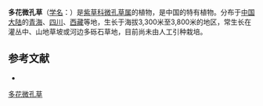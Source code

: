 {{Speciesbox
| name = 多花微孔草
| status = 
| status_system = 
| image =
| genus = Microula
| species = floribunda
| authority = W. T. Wang
}}

'''多花微孔草'''（[[学名|学名]]：{{lang|la|''Microula floribunda''}}）是[[紫草科|紫草科]][[微孔草属|微孔草属]]的植物，是中国的特有植物。分布于[[中国大陆|中国大陆]]的[[青海|青海]]、[[四川|四川]]、[[西藏|西藏]]等地，生长于海拔3,300米至3,800米的地区，常生长在灌丛中、山地草坡或河边多砾石草地，目前尚未由人工引种栽培。

== 参考文献 ==
<div class="references-small">
* {{cite web| url =http://www.bioinfo.cn/db05/KmzwSpecies.php?action=view&id=1879| title =多花微孔草| work =《中国高等植物数据库全库》| publisher =中国科学院微生物研究所| author =昆明植物研究所| accessdate =2009-02-22| deadurl =yes| archiveurl =https://web.archive.org/web/20160305095003/http://www.bioinfo.cn/db05/KmzwSpecies.php?action=view&id=1879| archivedate =2016-03-05}}
</div>
{{Taxonbar|from=Q10933004}}

[[Category:微孔草属|多花微孔草]]


{{植物小作品}}
